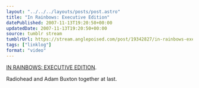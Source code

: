 ```yaml
---
layout: "../../../layouts/posts/post.astro"
title: "In Rainbows: Executive Edition"
datePublished: 2007-11-13T19:20:50+00:00
updatedDate: 2007-11-13T19:20:50+00:00
source: tumblr stream
tumblrUrl: https://stream.anglepoised.com/post/19342827/in-rainbows-executive-edition-radiohead-and-adam
tags: ["linklog"]
format: "video"
---
```



<YouTube id="https://www.youtube.com/watch?v=A7MkQJuaOrc" />

[IN RAINBOWS: EXECUTIVE EDITION][1].

Radiohead and Adam Buxton together at last.

[1]: https://www.youtube.com/watch?v=A7MkQJuaOrc
